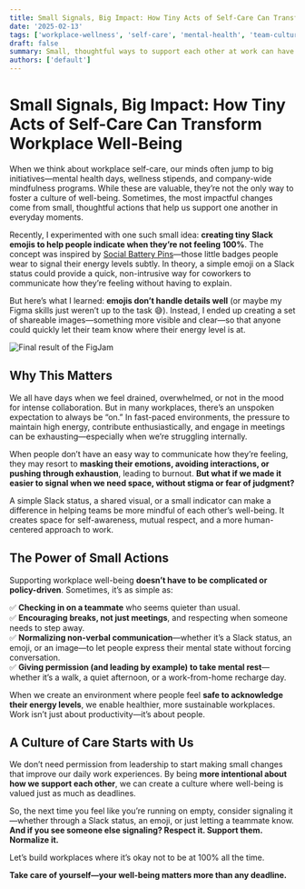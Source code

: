 ```yaml
---
title: Small Signals, Big Impact: How Tiny Acts of Self-Care Can Transform Workplace Well-Being
date: '2025-02-13'
tags: ['workplace-wellness', 'self-care', 'mental-health', 'team-culture']
draft: false
summary: Small, thoughtful ways to support each other at work can have a big impact. Normalizing simple signals—like Slack statuses or images—helps create a healthier, more mindful workplace.
authors: ['default']
---
```


# Small Signals, Big Impact: How Tiny Acts of Self-Care Can Transform Workplace Well-Being  

When we think about workplace self-care, our minds often jump to big initiatives—mental health days, wellness stipends, and company-wide mindfulness programs. While these are valuable, they’re not the only way to foster a culture of well-being. Sometimes, the most impactful changes come from small, thoughtful actions that help us support one another in everyday moments.  

Recently, I experimented with one such small idea: **creating tiny Slack emojis to help people indicate when they’re not feeling 100%**. The concept was inspired by [Social Battery Pins](https://www.ateliereumori.com/products/the-original-social-battery-interactive-enamel-pin)—those little badges people wear to signal their energy levels subtly. In theory, a simple emoji on a Slack status could provide a quick, non-intrusive way for coworkers to communicate how they’re feeling without having to explain.

But here’s what I learned: **emojis don’t handle details well** (or maybe my Figma skills just weren’t up to the task 😅). Instead, I ended up creating a set of shareable images—something more visible and clear—so that anyone could quickly let their team know where their energy level is at.  

![Final result of the FigJam](https://media.licdn.com/dms/image/v2/D4D22AQHiu9vXTpUdpw/feedshare-shrink_2048_1536/B4DZS8IAubG4Ao-/0/1738323005439?e=1742428800&v=beta&t=iDgpxCbVRxAd14OkNE7mveA3xEvjn1HtMO8WoyjrAcg)

## Why This Matters  

We all have days when we feel drained, overwhelmed, or not in the mood for intense collaboration. But in many workplaces, there’s an unspoken expectation to always be “on.” In fast-paced environments, the pressure to maintain high energy, contribute enthusiastically, and engage in meetings can be exhausting—especially when we’re struggling internally.  

When people don’t have an easy way to communicate how they’re feeling, they may resort to **masking their emotions, avoiding interactions, or pushing through exhaustion**, leading to burnout. **But what if we made it easier to signal when we need space, without stigma or fear of judgment?**  

A simple Slack status, a shared visual, or a small indicator can make a difference in helping teams be more mindful of each other’s well-being. It creates space for self-awareness, mutual respect, and a more human-centered approach to work.  

## The Power of Small Actions  

Supporting workplace well-being **doesn’t have to be complicated or policy-driven**. Sometimes, it’s as simple as:  

✅ **Checking in on a teammate** who seems quieter than usual.  
✅ **Encouraging breaks, not just meetings**, and respecting when someone needs to step away.  
✅ **Normalizing non-verbal communication**—whether it’s a Slack status, an emoji, or an image—to let people express their mental state without forcing conversation.  
✅ **Giving permission (and leading by example) to take mental rest**—whether it’s a walk, a quiet afternoon, or a work-from-home recharge day.  

When we create an environment where people feel **safe to acknowledge their energy levels**, we enable healthier, more sustainable workplaces. Work isn’t just about productivity—it’s about people.  

## A Culture of Care Starts with Us  

We don’t need permission from leadership to start making small changes that improve our daily work experiences. By being **more intentional about how we support each other**, we can create a culture where well-being is valued just as much as deadlines.  

So, the next time you feel like you’re running on empty, consider signaling it—whether through a Slack status, an emoji, or just letting a teammate know. **And if you see someone else signaling? Respect it. Support them. Normalize it.**  

Let’s build workplaces where it’s okay not to be at 100% all the time.  

**Take care of yourself—your well-being matters more than any deadline.**  
